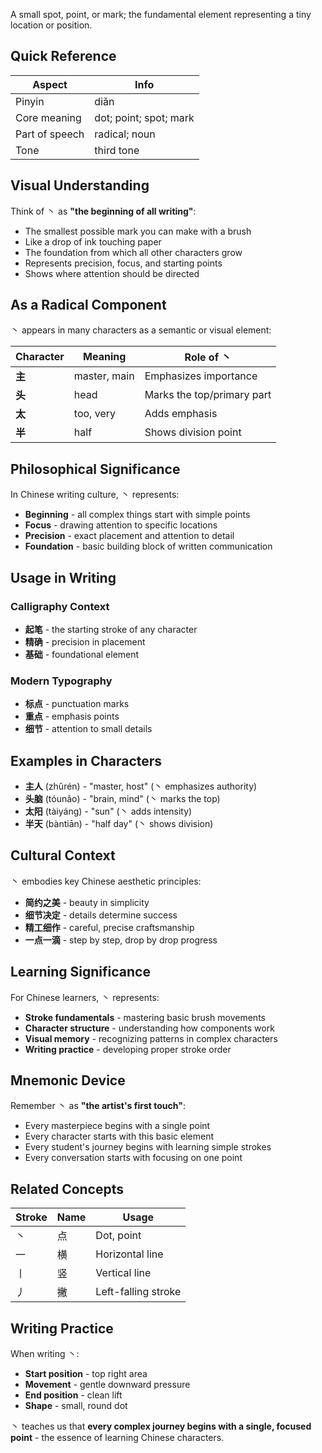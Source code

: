 A small spot, point, or mark; the fundamental element representing a tiny location or position.

## Quick Reference

| Aspect         | Info                                    |
| -------------- | --------------------------------------- |
| Pinyin         | diǎn                                    |
| Core meaning   | dot; point; spot; mark                 |
| Part of speech | radical; noun                           |
| Tone           | third tone                              |

## Visual Understanding

Think of 丶 as **"the beginning of all writing"**:

- The smallest possible mark you can make with a brush
- Like a drop of ink touching paper
- The foundation from which all other characters grow
- Represents precision, focus, and starting points
- Shows where attention should be directed

## As a Radical Component

丶 appears in many characters as a semantic or visual element:

| Character | Meaning            | Role of 丶                    |
| --------- | ------------------ | ----------------------------- |
| **主**    | master, main       | Emphasizes importance         |
| **头**    | head               | Marks the top/primary part    |
| **太**    | too, very          | Adds emphasis                 |
| **半**    | half               | Shows division point          |

## Philosophical Significance

In Chinese writing culture, 丶 represents:

- **Beginning** - all complex things start with simple points
- **Focus** - drawing attention to specific locations
- **Precision** - exact placement and attention to detail
- **Foundation** - basic building block of written communication

## Usage in Writing

### **Calligraphy Context**
- **起笔** - the starting stroke of any character
- **精确** - precision in placement
- **基础** - foundational element

### **Modern Typography**
- **标点** - punctuation marks
- **重点** - emphasis points
- **细节** - attention to small details

## Examples in Characters

- **主人** (zhǔrén) - "master, host" (丶 emphasizes authority)
- **头脑** (tóunǎo) - "brain, mind" (丶 marks the top)
- **太阳** (tàiyáng) - "sun" (丶 adds intensity)
- **半天** (bàntiān) - "half day" (丶 shows division)

## Cultural Context

丶 embodies key Chinese aesthetic principles:

- **简约之美** - beauty in simplicity
- **细节决定** - details determine success
- **精工细作** - careful, precise craftsmanship
- **一点一滴** - step by step, drop by drop progress

## Learning Significance

For Chinese learners, 丶 represents:

- **Stroke fundamentals** - mastering basic brush movements
- **Character structure** - understanding how components work
- **Visual memory** - recognizing patterns in complex characters
- **Writing practice** - developing proper stroke order

## Mnemonic Device

Remember 丶 as **"the artist's first touch"**:
- Every masterpiece begins with a single point
- Every character starts with this basic element
- Every student's journey begins with learning simple strokes
- Every conversation starts with focusing on one point

## Related Concepts

| Stroke | Name | Usage                    |
| ------ | ---- | ------------------------ |
| 丶     | 点   | Dot, point               |
| 一     | 横   | Horizontal line          |
| 丨     | 竖   | Vertical line            |
| 丿     | 撇   | Left-falling stroke      |

## Writing Practice

When writing 丶:
- **Start position** - top right area
- **Movement** - gentle downward pressure
- **End position** - clean lift
- **Shape** - small, round dot

丶 teaches us that **every complex journey begins with a single, focused point** - the essence of learning Chinese characters.
